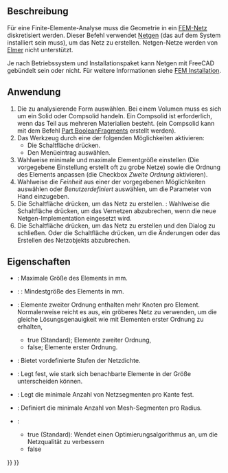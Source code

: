 <languages/>

{{Docnav/de
|[[FEM_ConstantVacuumPermittivity/de|ElektrischeFeldkonstante]]
|[[FEM_MeshGmshFromShape/de|NetzGmshAusForm]]
|[[FEM_Workbench/de|FEM]]
|IconL=FEM_ConstantVacuumPermittivity.svg
|IconR=FEM_MeshGmshFromShape.svg
|IconC=Workbench_FEM.svg
}}

{{GuiCommandContainer|
{{GuiCommand/de
|Name=FEM MeshNetgenFromShape
|Name/de=FEM NetzNetgenAusForm
|MenuLocation=Netz → FEM mesh from shape by Netgen
|Workbenches=[[FEM_Workbench/de|FEM]]
|SeeAlso=[[FEM_tutorial/de|FEM Anleitung]]
}}
{{GuiCommandFemInfo/de
|Solvers=CalculiX, Mystran, Z88
}}
}}

<span id="Description"></span>
==Beschreibung==

Für eine Finite-Elemente-Analyse muss die Geometrie in ein [[FEM_Mesh/de|FEM-Netz]] diskretisiert werden. Dieser Befehl verwendet [https://www.ngsolve.org/ Netgen] (das auf dem System installiert sein muss), um das Netz zu erstellen. Netgen-Netze werden von [[FEM_SolverElmer/de|Elmer]] nicht unterstützt.

Je nach Betriebssystem und Installationspaket kann Netgen mit FreeCAD gebündelt sein oder nicht. Für weitere Informationen siehe [[FEM_Install/de#Netgen|FEM Installation]].

<span id="Usage"></span>
==Anwendung==

# Die zu analysierende Form auswählen. Bei einem Volumen muss es sich um ein Solid oder Compsolid handeln. Ein Compsolid ist erforderlich, wenn das Teil aus mehreren Materialien besteht. (ein Compsolid kann mit dem Befehl [[Part_BooleanFragments/de|Part BooleanFragments]] erstellt werden).
# Das Werkzeug durch eine der folgenden Möglichkeiten aktivieren:
#* Die Schaltfläche {{Button|[[Image:FEM_MeshNetgenFromShape.svg|16px]] [[FEM_MeshNetgenFromShape/de|FEM Netz aus Form - Netgen]]}} drücken.
#* Den Menüeintrag {{MenuCommand|Mesh → [[Image:FEM_MeshGmshFromShape.svg|16px]] FEM-Netz aus Form - Netgen}} auswählen.
# Wahlweise minimale und maximale Elementgröße einstellen (Die vorgegebene Einstellung erstellt oft zu grobe Netze) sowie die Ordnung des Elements anpassen (die Checkbox ''Zweite Ordnung'' aktivieren).
# Wahlweise die ''Feinheit'' aus einer der vorgegebenen Möglichkeiten auswählen oder ''Benutzerdefiniert'' auswählen, um die Parameter von Hand einzugeben.
# Die Schaltfläche {{Button|Anwenden}} drücken, um das Netz zu erstellen. {{Version/de|1.0}}: Wahlweise die Schaltfläche {{Button|Abbrechen}} drücken, um das Vernetzen abzubrechen, wenn die neue Netgen-Implementation eingesetzt wird. 
# Die Schaltfläche {{Button|OK}} drücken, um das Netz zu erstellen und den Dialog zu schließen. Oder die Schaltfläche {{Button|Abbrechen}} drücken, um die Änderungen oder das Erstellen des Netzobjekts abzubrechen.

<span id="Properties"></span>
==Eigenschaften==

* {{PropertyData|Max. Größe}}: Maximale Größe des Elements in mm.
* {{PropertyData|Min. Größe}}: {{Version|1.0}}: Mindestgröße des Elements in mm.
* {{PropertyData|Zweite Ordnung}}: Elemente zweiter Ordnung enthalten mehr Knoten pro Element. Normalerweise reicht es aus, ein gröberes Netz zu verwenden, um die gleiche Lösungsgenauigkeit wie mit Elementen erster Ordnung zu erhalten,
** true (Standard); Elemente zweiter Ordnung,
** false; Elemente erster Ordnung.
* {{PropertyData|Feinheit}}: Bietet vordefinierte Stufen der Netzdichte.
* {{PropertyData|Wachstumsrate}}: Legt fest, wie stark sich benachbarte Elemente in der Größe unterscheiden können.
* {{PropertyData|Number of Segmente per Edge}}: Legt die minimale Anzahl von Netzsegmenten pro Kante fest.
* {{PropertyData|Number of Segments per Radius}}: Definiert die minimale Anzahl von Mesh-Segmenten pro Radius.
* {{PropertyData|Optimieren}}:
** true (Standard): Wendet einen Optimierungsalgorithmus an, um die Netzqualität zu verbessern
** false


{{Docnav/de
|[[FEM_ConstantVacuumPermittivity/de|ElektrischeFeldkonstante]]
|[[FEM_MeshGmshFromShape/de|NetzGmshAusForm]]
|[[FEM_Workbench/de|FEM]]
|IconL=FEM_ConstantVacuumPermittivity.svg
|IconR=FEM_MeshGmshFromShape.svg
|IconC=Workbench_FEM.svg
}}

{{FEM Tools navi{{#translation:}}}}
{{Userdocnavi{{#translation:}}}}